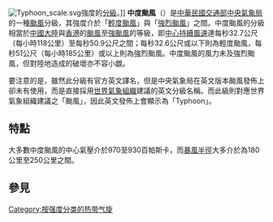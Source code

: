 {{noteTA|G1=Typhoon}}
[[File:Typhoon_scale.svg|thumb]]強度的[[熱帶氣旋#分級|分級]]。]]
'''中度颱風'''（{{lang-en|'''Moderate Typhoon'''}}）是[[中華民國|中華民國]][[交通部中央氣象局|交通部中央氣象局]]的一種[[颱風|颱風]]分級，其強度介於「[[輕度颱風|輕度颱風]]」與「[[強烈颱風|強烈颱風]]」之間。中度颱風的分級相當於[[中國大陸|中國大陸]]與[[香港|香港]]的[[颱風|颱風]]至[[強颱風|強颱風]]的等級，即[[最大持續風速|中心持續風速]]達每秒32.7公尺（每小時118公里）至每秒50.9公尺之間；每秒32.6公尺或以下則為輕度颱風，每秒51公尺（每小時185公里）或以上則為強烈颱風。中度颱風的風力未及強烈颱風，但對陸地造成的破壞亦不容小覷。

要注意的是，雖然此分級有官方英文譯名，但是中央氣象局在英文版本颱風發佈上卻未有使用，而是直接採用[[世界氣象組織|世界氣象組織]]建議的英文分級名稱。而此級則對應世界氣象組織建議之「颱風」，因此英文發佈上會顯示為「Typhoon」。

==特點==
大多數中度颱風的中心氣壓介於970至930百帕斯卡，而[[暴風半徑|暴風半徑]]大多介於為180公里至250公里之間。

==參見==
{{stub|熱帶氣旋}}
{{熱帶氣旋級別}}
{{熱帶氣旋等級}}
[[Category:按强度分类的热带气旋|Category:按强度分类的热带气旋]]
